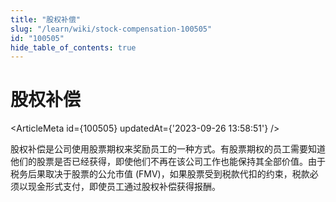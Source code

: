 ```yaml
---
title: "股权补偿"
slug: "/learn/wiki/stock-compensation-100505"
id: "100505"
hide_table_of_contents: true
---
```



# 股权补偿

<ArticleMeta id={100505} updatedAt={'2023-09-26 13:58:51'} />
<div className='border-solid border-b border-t-0 my-4 border-[var(--ifm-color-gray-300)]' />

股权补偿是公司使用股票期权来奖励员工的一种方式。有股票期权的员工需要知道他们的股票是否已经获得，即使他们不再在该公司工作也能保持其全部价值。由于税务后果取决于股票的公允市值 (FMV)，如果股票受到税款代扣的约束，税款必须以现金形式支付，即使员工通过股权补偿获得报酬。
